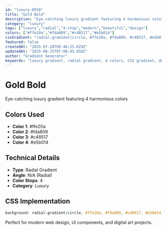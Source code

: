 ```yaml
---
id: "luxury-0558"
title: "Gold Bold"
description: "Eye-catching luxury gradient featuring 4 harmonious colors"
category: "luxury"
tags: ["luxury","radial","4-stop","modern","beautiful","design"]
colors: ["#ffe20a","#fda809","#c48517","#e5b014"]
cssGradient: "radial-gradient(circle, #ffe20a, #fda809, #c48517, #e5b014)"
featured: false
createdAt: "2025-07-28T09:46:25.029Z"
updatedAt: "2025-08-25T07:08:43.058Z"
author: "Gradient Generator"
keywords: "luxury gradient, radial gradient, 4 colors, CSS gradient, design, #ffe20a, #fda809, #c48517, #e5b014"
---
```


# Gold Bold

Eye-catching luxury gradient featuring 4 harmonious colors

## Colors Used
- **Color 1**: #ffe20a
- **Color 2**: #fda809
- **Color 3**: #c48517
- **Color 4**: #e5b014

## Technical Details
- **Type**: Radial Gradient
- **Angle**: N/A (Radial)
- **Color Stops**: 4
- **Category**: Luxury

## CSS Implementation
```css
background: radial-gradient(circle, #ffe20a, #fda809, #c48517, #e5b014);
```

Perfect for modern web design, UI components, and digital art projects.
